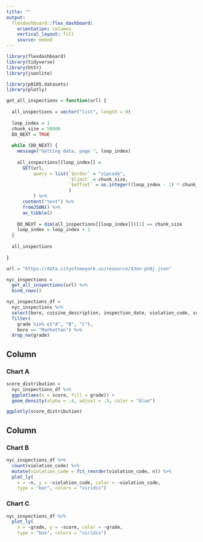 ```yaml
---
title: ""
output: 
  flexdashboard::flex_dashboard:
    orientation: columns
    vertical_layout: fill
    source: embed
---
```


```r
library(flexdashboard)
library(tidyverse)
library(httr)
library(jsonlite)

library(p8105.datasets)
library(plotly)
```


```r
get_all_inspections = function(url) {
  
  all_inspections = vector("list", length = 0)
  
  loop_index = 1
  chunk_size = 50000
  DO_NEXT = TRUE
  
  while (DO_NEXT) {
    message("Getting data, page ", loop_index)
    
    all_inspections[[loop_index]] = 
      GET(url,
          query = list(`$order` = "zipcode",
                       `$limit` = chunk_size,
                       `$offset` = as.integer((loop_index - 1) * chunk_size)
                       )
          ) %>%
      content("text") %>%
      fromJSON() %>%
      as_tibble()
    
    DO_NEXT = dim(all_inspections[[loop_index]])[1] == chunk_size
    loop_index = loop_index + 1
  }
  
  all_inspections
  
}

url = "https://data.cityofnewyork.us/resource/43nn-pn8j.json"

nyc_inspections = 
  get_all_inspections(url) %>%
  bind_rows() 
```

```r
nyc_inspections_df = 
  nyc_inspections %>% 
  select(boro, cuisine_description, inspection_date, violation_code, score, grade) %>% 
  filter(
    grade %in% c("A", "B", "C"),
    boro == "Manhattan") %>% 
  drop_na(grade)
```

Column {data-width=650}
-----------------------------------------------------------------------

### Chart A

```r
score_distribution = 
  nyc_inspections_df %>% 
  ggplot(aes(x = score, fill = grade)) + 
  geom_density(alpha = .4, adjust = .5, color = "blue")

ggplotly(score_distribution)
```

Column {data-width=350}
-----------------------------------------------------------------------

### Chart B

```r
nyc_inspections_df %>%
  count(violation_code) %>% 
  mutate(violation_code = fct_reorder(violation_code, n)) %>% 
  plot_ly(
    x = ~n, y = ~violation_code, color = ~violation_code,
    type = "bar", colors = "viridis")
```

### Chart C

```r
nyc_inspections_df %>% 
  plot_ly(
    x = ~grade, y = ~score, color = ~grade,
    type = "box", colors = "viridis")
```
